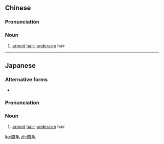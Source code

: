 ==Chinese==
{{zh-forms}}
{{wikipedia|lang=zh}}

===Pronunciation===
{{zh-pron
|m=yèmáo,er=y
|c=jik6 mou4
|cat=n
}}

===Noun===
{{zh-noun}}

# [[armpit]] [[hair]]; [[underarm]] hair

{{zh-cat|Anatomy}}

----

==Japanese==
{{wikipedia|lang=ja}}
{{ja-kanjitab|わき|け|k2=げ|yomi=k}}

===Alternative forms===
* {{ja-r|脇毛|わきげ}}

===Pronunciation===
{{ja-pron|わきげ|y=k}}

===Noun===
{{ja-noun|わきげ}}

# [[armpit]] [[hair]]; [[underarm]] hair

[[ko:腋毛]]
[[zh:腋毛]]